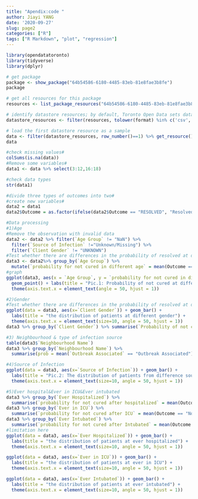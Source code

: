 ```yaml
---
title: "Apendix:code "
author: Jiayi YANG
date: '2020-09-27'
slug: page2
categories: ["R"]
tags: ["R Markdown", "plot", "regression"]
---
```



```r
library(opendatatoronto)
library(tidyverse)
library(dplyr)

# get package
package <- show_package("64b54586-6180-4485-83eb-81e8fae3b8fe")
package

# get all resources for this package
resources <- list_package_resources("64b54586-6180-4485-83eb-81e8fae3b8fe")

# identify datastore resources; by default, Toronto Open Data sets datastore resource format to CSV for non-geospatial and GeoJSON for geospatial resources
datastore_resources <- filter(resources, tolower(format) %in% c('csv', 'geojson'))

# load the first datastore resource as a sample
data <- filter(datastore_resources, row_number()==1) %>% get_resource()
data

#check missing values#
colSums(is.na(data))
#Remove some variables#
data1 <- data %>% select(3:12,16:18)

#check data types
str(data1)

#divide three types of outcomes into two#
#create new variables#
data2 = data1
data2$Outcome = as.factor(ifelse(data2$Outcome == "RESOLVED", "Resolved", "No"))

#Data processing
#1)Age
#Remove the observation with invalid data
data2 <- data2 %>% filter(`Age Group` != "NaN") %>% 
  filter(`Source of Infection` !="Unknown/Missing") %>%
  filter(`Client Gender` != "UNKNOWN")
#Test whether there are differences in the probability of resolved at different ages#
data3 <- data2%>% group_by(`Age Group`) %>% 
  mutate(`probability for not cured in different age` = mean(Outcome == "No"))
#graph
ggplot(data3, aes(x = `Age Group`, y = `probability for not cured in different age`)) + 
  geom_point() + labs(title = "Pic.1: Probability of not cured at different ages") + 
  theme(axis.text.x = element_text(angle = 50, hjust = 1))

#2)Gender
#Test whether there are differences in the probability of resolved at different gender#
ggplot(data = data3, aes(x=`Client Gender`)) + geom_bar() +
  labs(title = "the distribution of patients at different gender") + 
  theme(axis.text.x = element_text(size=10, angle = 50, hjust = 1))
data3 %>% group_by(`Client Gender`) %>% summarise(`Probability of not cured at different gender` = mean(Outcome == "No"))

#3) Neighbourhood & type of infection source
table(data3$`Neighbourhood Name`)
data3 %>% group_by(`Neighbourhood Name`) %>% 
  summarise(prob = mean(`Outbreak Associated` == "Outbreak Associated"))

#4)Source of Infection
ggplot(data = data3, aes(x=`Source of Infection`)) + geom_bar() +
  labs(title = "Pic.2: The distribution of patients from difference source of infection") + 
  theme(axis.text.x = element_text(size=10, angle = 50, hjust = 1))

#5)Ever hospital&Ever in ICU&Ever intubated
data3 %>% group_by(`Ever Hospitalized`) %>% 
  summarise(`probability for not cured after hospitalized` = mean(Outcome == "No"))
data3 %>% group_by(`Ever in ICU`) %>% 
  summarise(`probability for not cured after ICU` = mean(Outcome == "No"))
data3 %>% group_by(`Ever Intubated`) %>% 
  summarise(`probability for not cured after Intubated` = mean(Outcome == "No"))
#limitation here
ggplot(data = data3, aes(x=`Ever Hospitalized`)) + geom_bar() +
  labs(title = "the distribution of patients at ever hospitalized") + 
  theme(axis.text.x = element_text(size=10, angle = 50, hjust = 1))

ggplot(data = data3, aes(x=`Ever in ICU`)) + geom_bar() +
  labs(title = "the distribution of patients at ever in ICU") + 
  theme(axis.text.x = element_text(size=10, angle = 50, hjust = 1))

ggplot(data = data3, aes(x=`Ever Intubated`)) + geom_bar() +
  labs(title = "the distribution of patients at ever intubated") + 
  theme(axis.text.x = element_text(size=10, angle = 50, hjust = 1))
```

